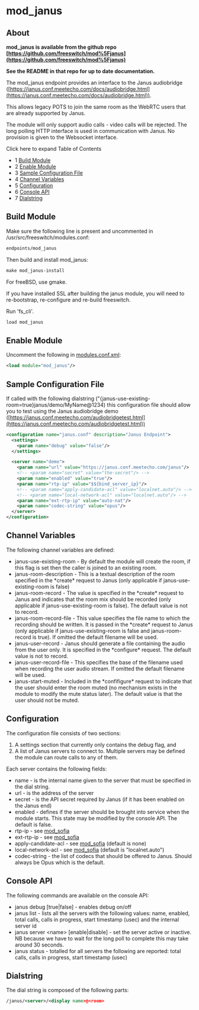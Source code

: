 
# mod_janus 

 

## About

  
**mod\_janus is available from the github repo [https://github.com/freeswitch/mod%5Fjanus](https://github.com/freeswitch/mod%5Fjanus)**

**See the README in that repo for up to date documentation.**
  
  
The mod\_janus endpoint provides an interface to the Janus audiobridge ([https://janus.conf.meetecho.com/docs/audiobridge.html](https://janus.conf.meetecho.com/docs/audiobridge.html)).

This allows legacy POTS to join the same room as the WebRTC users that are already supported by Janus.

The module will only support audio calls - video calls will be rejected. The long polling HTTP interface is used in communication with Janus. No provision is given to the Websocket interface.

Click here to expand Table of Contents

* 1 [Build Module](#build-module)
* 2 [Enable Module](#enable-module)
* 3 [Sample Configuration File](#sample-configuration-file)
* 4 [Channel Variables](#channel-variables)
* 5 [Configuration](#configuration)
* 6 [Console API](#console-api)
* 7 [Dialstring](#dialstring)

## Build Module

Make sure the following line is present and uncommented in /usr/src/freeswitch/modules.conf:

```xml
endpoints/mod_janus
```

Then build and install mod\_janus:

```xml
make mod_janus-install
```

For freeBSD, use gmake. 

If you have installed SSL after building the janus module, you will need to re-bootstrap, re-configure and re-build freeswitch.

Run 'fs\_cli'.

```xml
load mod_janus
```

## Enable Module

Uncomment the following in [modules.conf.xml](index.mdx#about):

```xml
<load module="mod_janus"/>
```

  
## Sample Configuration File

If called with the following dialstring ("\{janus-use-existing-room=true}janus/demo/MyName@1234) this configuration file should allow you to test using the Janus audiobridge demo ([https://janus.conf.meetecho.com/audiobridgetest.html](https://janus.conf.meetecho.com/audiobridgetest.html))

  
```xml
<configuration name="janus.conf" description="Janus Endpoint">
  <settings>
    <param name="debug" value="false"/>
  </settings>

  <server name="demo">
    <param name="url" value="https://janus.conf.meetecho.com/janus"/>
    <!-- <param name="secret" value="the-secret"/> -->
    <param name="enabled" value="true"/>
    <param name="rtp-ip" value="$${bind_server_ip}"/>
    <!-- <param name="apply-candidate-acl" value="localnet.auto"/> -->
    <!-- <param name="local-network-acl" value="localnet.auto"/> -->
    <param name="ext-rtp-ip" value="auto-nat"/>
    <param name="codec-string" value="opus"/>
  </server>
</configuration>
```

## Channel Variables

The following channel variables are defined:

* janus-use-existing-room - By default the module will create the room, if this flag is set then the caller is joined to an existing room.
* janus-room-description - This is a textual description of the room specified in the \*create\* request to Janus (only applicable if janus-use-existing-room is false)
* janus-room-record - The value is specified in the \*create\* request to Janus and indicates that the room mix should be recorded (only applicable if janus-use-existing-room is false). The default value is not to record.
* janus-room-record-file - This value specifies the file name to which the recording should be written. It is passed in the \*create\* request to Janus (only applicable if janus-use-existing-room is false and janus-room-record is true). If omitted the default filename will be used.
* janus-user-record - Janus should generate a file containing the audio from the user only. It is specified in the \*configure\* request. The default value is not to record.
* janus-user-record-file - This specifies the base of the filename used when recording the user audio stream. If omitted the default filename will be used.
* janus-start-muted - Included in the \*confifigure\* request to indicate that the user should enter the room muted (no mechanism exists in the module to modify the mute status later). The default value is that the user should not be muted.

  
## Configuration

 The configuration file consists of two sections:

1. A settings section that currently only contains the debug flag, and
2. A list of Janus servers to connect to. Multiple servers may be defined the module can route calls to any of them.

 Each server contains the following fields:

* name - is the internal name given to the server that must be specified in the dial string.
* url - is the address of the server
* secret - is the API secret required by Janus (if it has been enabled on the Janus end)
* enabled - defines if the server should be brought into service when the module starts. This state may be modified by the console API. The default is false.
* rtp-ip - see [mod\_sofia](./mod_sofia_1048707.mdx#about)
* ext-rtp-ip - see [mod\_sofia](./mod_sofia_1048707.mdx#about)
* apply-candidate-acl - see [mod\_sofia](./mod_sofia_1048707.mdx#about) (default is none)
* local-network-acl - see [mod\_sofia](./mod_sofia_1048707.mdx#about) (default is "localnet.auto")
* codec-string - the list of codecs that should be offered to Janus. Should always be Opus which is the default.

## Console API

The following commands are available on the console API:

* janus debug \[true|false\] - enables debug on/off
* janus list - lists all the servers with the following values: name, enabled, total calls, calls in progress, start timestamp (usec) and the internal server id
* janus server \<name> \[enable|disable\] - set the server active or inactive. NB because we have to wait for the long poll to complete this may take around 30 seconds.
* janus status - totalled for all servers the following are reported: total calls, calls in progress, start timestamp (usec)

## Dialstring

 The dial string is composed of the following parts:

```xml
/janus/<server>/<display name>@<room>
```
  
  

